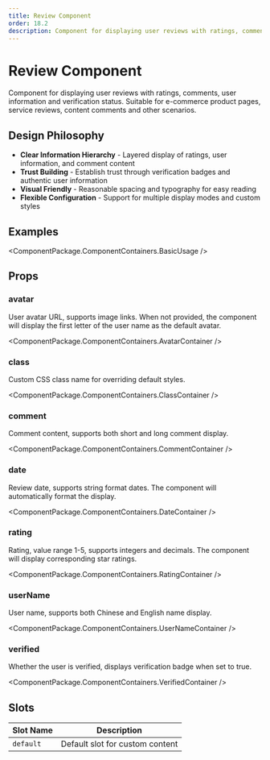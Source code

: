 ```yaml
---
title: Review Component
order: 18.2
description: Component for displaying user reviews with ratings, comments, user information and verification status
---
```



# Review Component

Component for displaying user reviews with ratings, comments, user information and verification status. Suitable for e-commerce product pages, service reviews, content comments and other scenarios.

## Design Philosophy

- **Clear Information Hierarchy** - Layered display of ratings, user information, and comment content
- **Trust Building** - Establish trust through verification badges and authentic user information
- **Visual Friendly** - Reasonable spacing and typography for easy reading
- **Flexible Configuration** - Support for multiple display modes and custom styles

## Examples

<ComponentPackage.ComponentContainers.BasicUsage />

## Props

### avatar
User avatar URL, supports image links. When not provided, the component will display the first letter of the user name as the default avatar.

<ComponentPackage.ComponentContainers.AvatarContainer />

### class
Custom CSS class name for overriding default styles.

<ComponentPackage.ComponentContainers.ClassContainer />

### comment
Comment content, supports both short and long comment display.

<ComponentPackage.ComponentContainers.CommentContainer />

### date
Review date, supports string format dates. The component will automatically format the display.

<ComponentPackage.ComponentContainers.DateContainer />

### rating
Rating, value range 1-5, supports integers and decimals. The component will display corresponding star ratings.

<ComponentPackage.ComponentContainers.RatingContainer />

### userName
User name, supports both Chinese and English name display.

<ComponentPackage.ComponentContainers.UserNameContainer />

### verified
Whether the user is verified, displays verification badge when set to true.

<ComponentPackage.ComponentContainers.VerifiedContainer />

## Slots

| Slot Name | Description |
|-----------|-------------|
| `default` | Default slot for custom content |
